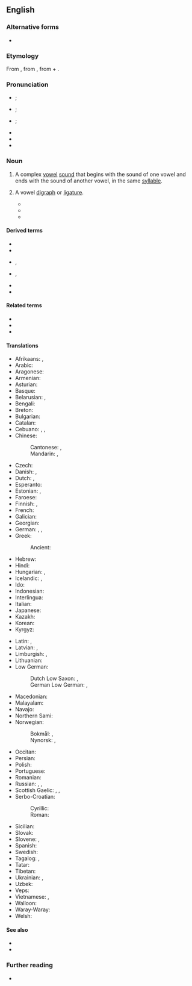 {{also|Diphthong}}
==English==
{{was wotd|2006|September|17}}

===Alternative forms===
* {{alter|en|dipthong||obsolete}}

===Etymology===
{{PIE word|en|dwóh₁}}
From {{der|en|fr|diphtongue}}, from {{der|en|grc|δίφθογγος||two sounds}}, from {{m|grc|δίς||twice}} + {{m|grc|φθόγγος||sound}}.

===Pronunciation===
* {{a|UK}} {{IPA|en|/ˈdɪfˌθɒŋ(ɡ)/}}; {{a|proscribed}} {{IPAchar|/ˈdɪpˌθɒŋ(ɡ)/}}
* {{a|US}} {{IPA|en|/ˈdɪfˌθɔŋ/}}; {{a|proscribed}} {{IPAchar|/ˈdɪpˌθɔŋ/}}
* {{a|CA|US|cot-caught}} {{IPA|en|/ˈdɪfˌθɑŋ/}}; {{a|proscribed}} {{IPAchar|/ˈdɪpˌθɑŋ/}}
* {{audio|en|en-ca-diphthong.ogg|Audio (Canada)}}
* {{audio|en|en-us-diphthong.ogg|Audio (US, proscribed)}}
* {{rhymes|en|ɪfθɔŋ|ɪfθɑŋ|s=2}}

===Noun===
{{examples|sense=phonetics|* "ou" in {{m|en|loud}}
* "i" in {{m|en|mine}}
}}
{{en-noun}}

# {{lb|en|phonetics}} A complex [[vowel]] [[sound]] that begins with the sound of one vowel and ends with the sound of another vowel, in the same [[syllable]].
#: {{coordinate terms|en|monophthong|triphthong}}
# {{lb|en|rare}} A vowel [[digraph]] or [[ligature]].
#*{{quote-book|en|1854|Robert Bigsby|Historical and Topographical Description of Repton, in the County of Derby|publisher=Woodfall and Kinder|url=http://books.google.com/books?id=68oHAAAAQAAJ&pg=PA47&dq=diphthong|page=47|passage=And he might have written the name, also, with the '''diphthong''' æ, as well as the single vowel, in the initial syllable, throughout all the preceding forms.}}
#*{{quote-book|en|1860|Joseph E. Worcester|An Elementary Dictionary of the English Language|publisher=Swan, Brewer, and Tileston|url=http://books.google.com/books?id=CuIzKfd61ZcC&pg=PA12&dq=diphthong|page=12|passage=An improper '''diphthong''' has only one of the vowels sounded; as, ''ea'' in ''heat'', ''oa'' in ''coal''.}}
#*{{quote-book|en|1874|Theophilus Dwight Hall|A Child’s First Latin Book|publisher=John Murray|url=http://books.google.com/books?id=rsMDAAAAQAAJ&pg=PA3&dq=diphthong|page=3|text=The '''diphthong''' ''ae'' is sounded like ''ē'' (§7); that is, it has the sound of ''ey'' in ''they''.}}

====Derived terms====
{{der-top}}
* {{l|en|diphthongal}}
* {{l|en|diphthongic}}
* {{l|en|diphthongization}}, {{l|en|diphthongisation}}
{{der-mid}}
* {{l|en|diphthongize}}, {{l|en|diphthongise}}
* {{l|en|diphthongoid}}
* {{l|en|diphthongy}}
{{der-bottom}}

====Related terms====
* {{l|en|monophthong}}
* {{l|en|triphthong}}
* {{l|en|apothegm}}

====Translations====
{{trans-top|complex vowel sound}}
* Afrikaans: {{t|af|diftong}}, {{t|af|tweeklank}}
* Arabic: {{t|ar|مُصَوِّت مُزْدَوِج|m}}
* Aragonese: {{t|an|diftongo|m}}
* Armenian: {{t+|hy|երկբարբառ}}
* Asturian: {{t|ast|diptongu|m}}
* Basque: {{t|eu|diptongo}}
* Belarusian: {{t|be|дыфто́нг|m}}, {{t|be|двухгало́сны|m}}
* Bengali: {{t|bn|জটিল স্বরধ্বনি}}
* Breton: {{t|br|diftongenn}}
* Bulgarian: {{t|bg|дифто́нг|m}}
* Catalan: {{t+|ca|diftong|m}}
* Cebuano: {{t|ceb|diptonggo}}, {{t|ceb|duhanog}}, {{t|ceb|sikpat}}
* Chinese:
*: Cantonese: {{t|yue|雙元音}}, {{t|yue|双元音|tr=soeng1 jyun4 jam1}}
*: Mandarin: {{t+|cmn|雙元音}}, {{t+|cmn|双元音|tr=shuāngyuányīn}}
* Czech: {{t+|cs|dvojhláska|f}}
* Danish: {{t+|da|diftong|c}}, {{t|da|tvelyd|c}}
* Dutch: {{t+|nl|diftong|m}}, {{t+|nl|tweeklank|m}}
* Esperanto: {{t|eo|diftongo}}
* Estonian: {{t|et|diftong}}, {{t|et|kaksiktäishäälik}}
* Faroese: {{t|fo|tvíljóð|n}}
* Finnish: {{t+|fi|diftongi}}, {{t|fi|kaksoisääntiö}}
* French: {{t+|fr|diphtongue|f}}
* Galician: {{t|gl|ditongo|m}}
* Georgian: {{t|ka|დიფთონგი}}
* German: {{t+|de|Diphthong|m}}, {{t+|de|Doppellaut|m}}, {{t+|de|Zwielaut|m}}
* Greek: {{t+|el|δίφθογγος|m}}
*: Ancient: {{t|grc|δίφθογγος|m}}
* Hebrew: {{t+|he|דִּיפְתּוֹנְג|m|tr=diftóng}}
* Hindi: {{t|hi|संध्यक्षर}}
* Hungarian: {{t+|hu|kettőshangzó}}, {{t+|hu|diftongus}}
* Icelandic: {{t|is|tvíhljóð|n}}, {{t|is|tvíhljóði|m}}
* Ido: {{t+|io|diftongo}}
* Indonesian: {{t+|id|diftong}}
* Interlingua: {{t|ia|diphthongo}}
* Italian: {{t+|it|dittongo|m}}
* Japanese: {{t|ja|二重母音|tr=にじゅうぼいん, nijū boin}}
* Kazakh: {{t|kk|дифтонг|m}}
* Korean: {{t+|ko|이중모음(二重母音)}}
* Kyrgyz: {{t|ky|дифтонг|m}}
{{trans-mid}}
* Latin: {{t+|la|diphthongus}}, {{t|la|diphthongos|f}}
* Latvian: {{t|lv|divskanis|m}}, {{t|lv|diftongs|m}}
* Limburgish: {{t|li|diftong}}, {{t|li|twieëklaank}}
* Lithuanian: {{t|lt|dvibalsis}}
* Low German:
*: Dutch Low Saxon: {{t|nds-nl|diftong}}, {{t|nds-nl|tweeklaank}}
*: German Low German: {{t|nds-de|Diphthong}}, {{t|nds-de|Tweeklang}}
* Macedonian: {{t|mk|дифтонг|m}}
* Malayalam: {{t|ml|സംയുക്ത സ്വരം}}
* Navajo: {{t|nv|zaaʼáán ałtah}}
* Northern Sami: {{t|se|diftoŋga}}
* Norwegian:
*: Bokmål: {{t|nb|diftong|m}}, {{t|nb|tvelyd}}
*: Nynorsk: {{t|nn|diftong|m}}, {{t|nn|tviljod}}
* Occitan: {{t|oc|diftong|m}}
* Persian: {{t+|fa|واکه مرکب|tr=vâke-ye morakkab|alt=واکۀ مرکب}}
* Polish: {{t+|pl|dyftong|m}}
* Portuguese: {{t+|pt|ditongo|m}}
* Romanian: {{t+|ro|diftong|m}}
* Russian: {{t+|ru|дифто́нг|m}}, {{t+|ru|двугла́сный|m}}, {{t+|ru|двоегла́сный|m}} {{qualifier|dated}}
* Scottish Gaelic: {{t|gd|dà-fhoghar|m}}, {{t|gd|dà-ghuth|m}}, {{t|gd|dà-ghuthach|m}}
* Serbo-Croatian:
*: Cyrillic: {{t|sh|дво̏гла̄с|m}}
*: Roman: {{t+|sh|dvȍglās|m}}
* Sicilian: {{t|scn|dittongu}}
* Slovak: {{t|sk|dvojhláska|f}}
* Slovene: {{t|sl|diftóng}}, {{t|sl|dvóglásnik}}
* Spanish: {{t+|es|diptongo|m}}
* Swedish: {{t+|sv|diftong|c}}
* Tagalog: {{t|tl|kambal-patinig}}, {{t|tl|diptonggo}}
* Tatar: {{t|tt|дифтонг|m}}
* Tibetan: {{t|bo|དབྱངས་སྒྲ་ཉིས་ལྡན}}
* Ukrainian: {{t|uk|дифто́нг|m}}, {{t|uk|двоголосни́й|m}}
* Uzbek: {{t+|uz|diftong}}
* Veps: {{t|vep|diftong}}
* Vietnamese: {{t|vi|nguyên âm đôi}}, {{t|vi|nhị trùng âm}}
* Walloon: {{t|wa|diftongue}}
* Waray-Waray: {{t|war|latontiringgan}}
* Welsh: {{t|cy|deusein|f}}
{{trans-bottom}}

====See also====
* {{l|en|glide}}
* {{l|en|ligature}}

===Further reading===
* {{pedia}}